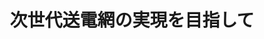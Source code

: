 ﻿---
title: "次世代送電網の実現を目指して"
category: "工学院"
vol: 72
interviewee: "赤木 泰文"
url: ""
tags: []
pdf: "72-5-akagi.pdf"
career: ""
preface: "エネルギーの安定供給や低炭素社会の実現のた め、政府は太陽光発電の普及拡大を目指している。 具体的には、導入量を 2020 年までに現状の 20 倍 程度にすることを目標に掲げている。 そのためには、発電量が大きく変動する太陽光 発電の大規模導入に耐えられる送電網の実現が必 要不可欠であり、現在、次世代送電網を整備する 国家プロジェクトが目下進行中である。赤木先生 は、そのプロジェクトで電圧の安定化と電力の過 不足の解消を目的とした無効電力制御装置と電力 貯蔵装置の研究開発を担っている。"
---
